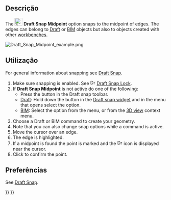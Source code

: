 <languages/>

<div class="mw-translate-fuzzy">
{{Docnav
|[[Draft_Snap_Endpoint/pt-br|Ponto final]]
|[[Draft_Snap_Center/pt-br|Centro]]
|[[Draft_Workbench/pt-br|Draft]]
|IconL=Draft_Snap_Endpoint.svg
|IconR=Draft_Snap_Center.svg
|IconC=Workbench_Draft.svg
}}
</div>

{{GuiCommand
|Name=Draft Snap Midpoint
|MenuLocation=Snapping → Snap midpoint
|Workbenches=[[Draft_Workbench|Draft]], [[BIM_Workbench|BIM]]
|SeeAlso=[[Draft_Snap|Draft Snap]], [[Draft_Snap_Lock|Draft Snap Lock]]
}}

<span id="Description"></span>
== Descrição ==

The [[Image:Draft_Snap_Midpoint.svg|24px]] '''Draft Snap Midpoint''' option snaps to the midpoint of edges. The edges can belong to [[Draft_Workbench|Draft]] or [[BIM_Workbench|BIM]] objects but also to objects created with other [[Workbenches|workbenches]].

[[Image:Draft_Snap_Midpoint_example.png]]
{{Caption|Snapping the second point of a line to the midpoint of an edge}}

<span id="Usage"></span>
== Utilização ==

For general information about snapping see [[Draft_Snap|Draft Snap]].

# Make sure snapping is enabled. See [[Image:Draft_Snap_Lock.svg|16px]] [[Draft_Snap_Lock|Draft Snap Lock]].
# If '''Draft Snap Midpoint''' is not active do one of the following:
#* Press the {{Button|[[Image:Draft_Snap_Midpoint.svg|16px]] [[Draft_Snap_Midpoint|Snap midpoint]]}} button in the Draft snap toolbar.
#* [[Draft_Workbench|Draft]]: Hold down the {{Button|[[Image:Draft_Snap_Lock.svg|x16px]][[Image:Toolbar_flyout_arrow.svg|x16px]]}} button in the [[Draft_snap_widget|Draft snap widget]] and in the menu that opens select the {{MenuCommand|[[Image:Draft_Snap_Midpoint.svg|16px]] Snap midpoint}} option.
#* [[BIM_Workbench|BIM]]: Select the {{MenuCommand|Snapping → [[Image:Draft_Snap_Midpoint.svg|16px]] Snap midpoint}} option from the menu, or from the [[3D_view|3D view]] context menu.
# Choose a Draft or BIM command to create your geometry.
# Note that you can also change snap options while a command is active.
# Move the cursor over an edge.
# The edge is highlighted.
# If a midpoint is found the point is marked and the [[Image:Draft_Snap_Midpoint.svg|16px]] icon is displayed near the cursor.
# Click to confirm the point.

<span id="Preferences"></span>
== Preferências ==

See [[Draft_Snap#Preferences|Draft Snap]].


<div class="mw-translate-fuzzy">
{{Docnav
|[[Draft_Snap_Endpoint/pt-br|Ponto final]]
|[[Draft_Snap_Center/pt-br|Centro]]
|[[Draft_Workbench/pt-br|Draft]]
|IconL=Draft_Snap_Endpoint.svg
|IconR=Draft_Snap_Center.svg
|IconC=Workbench_Draft.svg
}}
</div>

{{Draft Tools navi{{#translation:}}}}
{{Userdocnavi{{#translation:}}}}